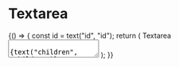 
<Meta title="Objects/Form/Fields/Textarea" component={Textarea} />

# Textarea

<Canvas>
  <Story name="default">
    {() => {
      const id = text("id", "id");
      return (
        <Fragment>
          <Label id={id} block>
            Textarea
          </Label>
          <Textarea id={text("id", "id")} name={text("name", "name")}>
            {text("children", "children")}
          </Textarea>
        </Fragment>
      );
    }}
  </Story>
</Canvas>
